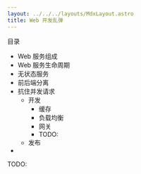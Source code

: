 ```yaml
---
layout: ../../../layouts/MdxLayout.astro
title: Web 开发乱弹
---
```


目录

- Web 服务组成
- Web 服务生命周期
- 无状态服务
- 前后端分离
- 抗住并发请求
  - 开发
    - 缓存
    - 负载均衡
    - 网关
    - TODO:
  - 发布
- 


TODO: